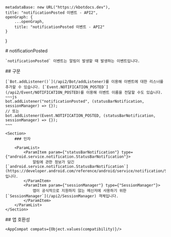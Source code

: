
    metadataBase: new URL("https://kbotdocs.dev"),
    title: "notificationPosted 이벤트 - API2",
    openGraph: {
        ...openGraph,
        title: "notificationPosted 이벤트 - API2"
    }
}

<Section>
    # notificationPosted

    `notificationPosted` 이벤트는 알림이 발생할 때 발생하는 이벤트입니다.
</Section>
<Section>
    ## 구문

    [`Bot.addListener()`](/api2/Bot/addListener)를 이용해 이벤트에 대한 리스너를 추가할 수 있습니다. [`Event.NOTIFICATION_POSTED`](/api2/Event/NOTIFICATION_POSTED)를 이용해 이벤트 이름을 전달할 수도 있습니다.
    ~~~js
    bot.addListener("notificationPosted", (statusBarNotification, sessionManager) => {});
    // 또는
    bot.addListener(Event.NOTIFICATION_POSTED, (statusBarNotification, sessionManager) => {});
    ~~~

    <Section>
        ### 인자

        <ParamList>
            <ParamItem param={"statusBarNotification"} type={"android.service.notification.StatusBarNotification"}>
                알림에 관한 정보가 담긴 [`android.service.notification.StatusBarNotification`](https://developer.android.com/reference/android/service/notification/StatusBarNotification)입니다.
            </ParamItem>
            <ParamItem param={"sessionManager"} type={"SessionManager"}>
                앱이 공식적으로 지원하지 않는 메신저에 사용하기 위한 [`SessionManager`](/api2/SessionManager) 객체입니다.
            </ParamItem>
        </ParamList>
    </Section>
</Section>
<Section>
    ## 앱 호환성

    <AppCompat compats={Object.values(compatibility)}/>
</Section>